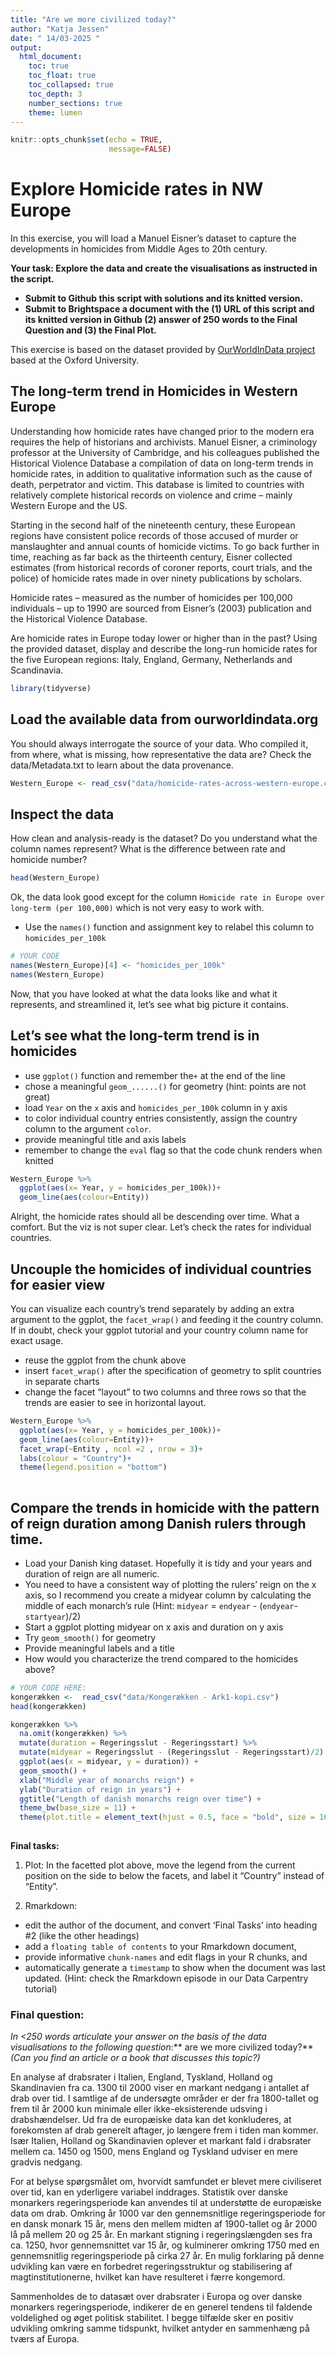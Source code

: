 ```yaml
---
title: "Are we more civilized today?"
author: "Katja Jessen"
date: " 14/03-2025 "
output: 
  html_document:
    toc: true
    toc_float: true
    toc_collapsed: true
    toc_depth: 3
    number_sections: true
    theme: lumen
---
```


```r
knitr::opts_chunk$set(echo = TRUE,
                      message=FALSE)
```
#  Explore Homicide rates in NW Europe
In this exercise, you will load a Manuel Eisner's dataset to capture the developments in homicides from Middle Ages to 20th century. 

**Your task: Explore the data and create the visualisations as instructed in the script.** 

- **Submit to Github this script with solutions and its knitted version.**  
- **Submit to Brightspace a document with the (1) URL of this script and its knitted version in Github (2) answer of 250 words to the Final Question and (3) the Final Plot.**



This exercise is based on the dataset provided by [OurWorldInData project](https://ourworldindata.org/homicides) based at the Oxford University.

## The long-term trend in Homicides in Western Europe

Understanding how homicide rates have changed prior to the modern era requires the help of historians and archivists. Manuel Eisner, a criminology professor at the University of Cambridge, and his colleagues published the Historical Violence Database \href{https://cjrc.osu.edu/research/interdisciplinary/hvd}: a compilation of data on long-term trends in homicide rates, in addition to qualitative information such as the cause of death, perpetrator and victim. This database is limited to countries with relatively complete historical records on violence and crime – mainly Western Europe and the US.

Starting in the second half of the nineteenth century, these European regions have consistent police records of those accused of murder or manslaughter and annual counts of homicide victims. To go back further in time, reaching as far back as the thirteenth century, Eisner collected estimates (from historical records of coroner reports, court trials, and the police) of homicide rates made in over ninety publications by scholars.

Homicide rates – measured as the number of homicides per 100,000 individuals – up to 1990 are sourced from Eisner’s (2003) publication and the Historical Violence Database. 

Are homicide rates in Europe today lower or higher than in the past? Using the provided dataset, display and describe the long-run homicide rates for the five European regions: Italy, England, Germany, Netherlands and Scandinavia.

```r
library(tidyverse)
```

## Load the available data from ourworldindata.org

You should always interrogate the source of your data. Who compiled it, from where, what is missing, how representative the data are? Check the data/Metadata.txt to learn about the data provenance.

```r
Western_Europe <- read_csv("data/homicide-rates-across-western-europe.csv")
```

## Inspect the data

How clean and analysis-ready is the dataset? Do you understand what the column names represent? What is the difference between rate and homicide number?

```r
head(Western_Europe)
```

Ok, the data look good except for the column `Homicide rate in Europe over long-term (per 100,000)` which is not very easy to work with.

- Use the `names()` function and assignment key to relabel this column to `homicides_per_100k` 

```r
# YOUR CODE
names(Western_Europe)[4] <- "homicides_per_100k"
names(Western_Europe)
```

Now, that you have looked at what the data looks like and what it represents, and streamlined it, let's see what big picture it contains.

## Let's see what the long-term trend is in homicides

- use `ggplot()` function and remember the`+` at the end of the line
- chose a meaningful `geom_......()`  for geometry (hint: points are not great)
- load `Year` on the `x` axis and `homicides_per_100k` column in y axis
- to color individual country entries consistently, assign the country column to the argument `color`.
- provide meaningful title and axis labels
- remember to change the `eval` flag so that the code chunk renders when knitted 

```r
Western_Europe %>% 
  ggplot(aes(x= Year, y = homicides_per_100k))+
  geom_line(aes(colour=Entity))

```
Alright, the homicide rates should all be descending over time. What a comfort. But the viz is not super clear. Let's check the rates for individual countries.

## Uncouple the homicides of individual countries for easier view

You can visualize each country's trend separately by adding an extra argument to the ggplot, the `facet_wrap()` and feeding it the country column. If in doubt, check your ggplot tutorial and your country column name for exact usage.

- reuse the ggplot from the chunk above
- insert `facet_wrap()` after the specification of geometry to split countries in separate charts
- change the facet "layout" to two columns and three rows so that the trends are easier to see in horizontal layout. 


```r
Western_Europe %>% 
  ggplot(aes(x= Year, y = homicides_per_100k))+
  geom_line(aes(colour=Entity))+
  facet_wrap(~Entity , ncol =2 , nrow = 3)+
  labs(colour = "Country")+
  theme(legend.position = "bottom")
  

```

## Compare the trends in homicide with the pattern of reign duration among Danish rulers through time.

- Load your Danish king dataset. Hopefully it is tidy and your years and duration of reign are all numeric.
- You need to have a consistent way of plotting the rulers' reign on the x axis, so I recommend you create a midyear column by calculating the middle of each monarch's rule (Hint: `midyear` = `endyear` - (`endyear`-`startyear`)/2)
- Start a ggplot plotting midyear on x axis and duration on y axis
- Try `geom_smooth()` for geometry 
- Provide meaningful labels and a title
- How would you characterize the trend compared to the homicides above?

```r
# YOUR CODE HERE:
kongerækken <-  read_csv("data/Kongerækken - Ark1-kopi.csv")
head(kongerækken)

kongerækken %>%
  na.omit(kongerækken) %>% 
  mutate(duration = Regeringsslut - Regeringsstart) %>% 
  mutate(midyear = Regeringsslut - (Regeringsslut - Regeringsstart)/2) %>% 
  ggplot(aes(x = midyear, y = duration)) + 
  geom_smooth() + 
  xlab("Middle year of monarchs reign") +
  ylab("Duration of reign in years") +
  ggtitle("Length of danish monarchs reign over time") +
  theme_bw(base_size = 11) +
  theme(plot.title = element_text(hjust = 0.5, face = "bold", size = 16))
 
```


**Final tasks:**

1) Plot: In the facetted plot above, move the legend from the current position on the side to below the facets, and label it "Country" instead of "Entity".

2) Rmarkdown: 

  - edit the author of the document, and convert 'Final Tasks' into heading #2 (like the other headings) 
  - add a `floating table of contents` to your Rmarkdown document, 
  - provide informative `chunk-names` and edit flags in your R chunks, and
  - automatically generate a `timestamp` to show when the document was last updated. (Hint: check the Rmarkdown episode in our Data Carpentry tutorial)

###  Final question: 

*In <250 words articulate your answer on the basis of the data visualisations to the following question*:** are we more civilized today?** *(Can you find an article or a book that discusses this topic?)*

En analyse af drabsrater i Italien, England, Tyskland, Holland og Skandinavien fra ca. 1300 til 2000 viser en markant nedgang i antallet af drab over tid. I samtlige af de undersøgte områder er der fra 1800-tallet og frem til år 2000 kun minimale eller ikke-eksisterende udsving i drabshændelser. Ud fra de europæiske data kan det konkluderes, at forekomsten af drab generelt aftager, jo længere frem i tiden man kommer. Især Italien, Holland og Skandinavien oplever et markant fald i drabsrater mellem ca. 1450 og 1500, mens England og Tyskland udviser en mere gradvis nedgang.

For at belyse spørgsmålet om, hvorvidt samfundet er blevet mere civiliseret over tid, kan en yderligere variabel inddrages. Statistik over danske monarkers regeringsperiode kan anvendes til at understøtte de europæiske data om drab. Omkring år 1000 var den gennemsnitlige regeringsperiode for en dansk monark 15 år, mens den mellem midten af 1900-tallet og år 2000 lå på mellem 20 og 25 år. En markant stigning i regeringslængden ses fra ca. 1250, hvor gennemsnittet var 15 år, og kulminerer omkring 1750 med en gennemsnitlig regeringsperiode på cirka 27 år. En mulig forklaring på denne udvikling kan være en forbedret regeringsstruktur og stabilisering af magtinstitutionerne, hvilket kan have resulteret i færre kongemord.

Sammenholdes de to datasæt over drabsrater i Europa og over danske monarkers regeringsperiode, indikerer de en generel tendens til faldende voldelighed og øget politisk stabilitet. I begge tilfælde sker en positiv udvikling omkring samme tidspunkt, hvilket antyder en sammenhæng på tværs af Europa.













